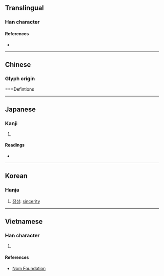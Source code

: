 {{character info/new}}
==Translingual==

===Han character===
{{Han char|rn=76|rad=欠|as=07|sn=11|four=|canj=PKNO|ids=⿰𠤕欠}}

====References====
* {{Han ref|kx=0568.020|dkj=16085|dj=0956.150|hdz=32140.090|uh=6B35|ud=27445}}

----

==Chinese==
===Glyph origin===
{{Han etym}}
===Defintions
{{zh-see|款|v}}

----

==Japanese==

===Kanji===
{{ja-kanji|grade=|rs=欠07}}

# {{defn|lang=ja|sort=欠07}}

====Readings====
* {{ja-readings|on=[[かん]] (kan)|kun=}}

----

==Korean==

===Hanja===
{{ko-hanja|hangeul=관|eumhun=|rv=gwan|mr=kwan|y=kwan}}

# [[정성]]: [[sincerity]]

----

==Vietnamese==

===Han character===
{{vi-readings|rs=欠07|hanviet=khoản}}

# {{defn|lang=vi|sort=欠07}}

====References====
* [http://nomfoundation.org/common/nom_details.php?codepoint=6b35 Nom Foundation]